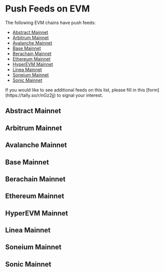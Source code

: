 

# Push Feeds on EVM

The following EVM chains have push feeds:

- [Abstract Mainnet](#abstract-mainnet)
- [Arbitrum Mainnet](#arbitrum-mainnet)
- [Avalanche Mainnet](#avalanche-mainnet)
- [Base Mainnet](#base-mainnet)
- [Berachain Mainnet](#berachain-mainnet)
- [Ethereum Mainnet](#ethereum-mainnet)
- [HyperEVM Mainnet](#hyperevm-mainnet)
- [Linea Mainnet](#linea-mainnet)
- [Soneium Mainnet](#soneium-mainnet)
- [Sonic Mainnet](#sonic-mainnet)

<Callout type="info" emoji="ℹ️">
  If you would like to see additional feeds on this list, please fill in this
  [form](https://tally.so/r/nGz2jj) to signal your interest.
</Callout>

## Abstract Mainnet

<SponsoredFeedsTable feeds={abstractMainnet} networkName="Abstract mainnet" />

## Arbitrum Mainnet

<SponsoredFeedsTable feeds={arbitrumMainnet} networkName="Arbitrum mainnet" />

## Avalanche Mainnet

<SponsoredFeedsTable feeds={avalancheMainnet} networkName="Avalanche mainnet" />

## Base Mainnet

<SponsoredFeedsTable feeds={baseMainnet} networkName="Base mainnet" />

## Berachain Mainnet

<SponsoredFeedsTable feeds={berachainMainnet} networkName="Berachain mainnet" />

## Ethereum Mainnet

<SponsoredFeedsTable feeds={ethereumMainnet} networkName="Ethereum mainnet" />

## HyperEVM Mainnet

<SponsoredFeedsTable feeds={hyperevmMainnet} networkName="HyperEVM mainnet" />

## Linea Mainnet

<SponsoredFeedsTable feeds={lineaMainnet} networkName="Linea mainnet" />

## Soneium Mainnet

<SponsoredFeedsTable feeds={soneiumMainnet} networkName="Soneium mainnet" />

## Sonic Mainnet

<SponsoredFeedsTable feeds={sonicMainnet} networkName="Sonic mainnet" />
